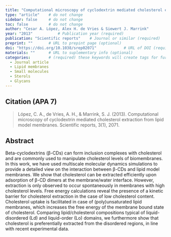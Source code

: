 ```yaml
---
title: "Computational microscopy of cyclodextrin mediated cholesterol extraction from lipid model membranes"          # Paper title (required)
type: "article"    # do not change
sidebar: false     # do not change
toc: false         # do not change
author: "Cesar A. López, Alex H. de Vries & Siewert J. Marrink"         # Paper authors (required)
year: "2013"           # Publication year (required)
publication: "Scientific reports"    # Journal or similar (required)
preprint: ""       # URL to prepint page (optional)  
doi: "https://doi.org/10.1038/srep02071"            # URL of DOI (required)  
materials: ""      # URL to suplementary info (optional)
categories:        # (required) these keywords will create tags for further filtering. 
  - Journal article
  - Lipid membranes
  - Small molecules
  - Sterols
  - Glycans
---
```


<!-- 
The info below is just an example. 

Both fields are required and they have to be replaced with the respective info for each paper. 

Please notice the `> ` symbol before the citation, it gives it additional styling.  
-->

## Citation (APA 7)      

> López, C. A., de Vries, A. H., & Marrink, S. J. (2013). Computational microscopy of cyclodextrin mediated cholesterol extraction from lipid model membranes. Scientific reports, 3(1), 2071.

## Abstract

Beta-cyclodextrins (β-CDs) can form inclusion complexes with cholesterol and are commonly used to manipulate cholesterol levels of biomembranes. In this work, we have used multiscale molecular dynamics simulations to provide a detailed view on the interaction between β-CDs and lipid model membranes. We show that cholesterol can be extracted efficiently upon adsorption of β-CD dimers at the membrane/water interface. However, extraction is only observed to occur spontaneously in membranes with high cholesterol levels. Free energy calculations reveal the presence of a kinetic barrier for cholesterol extraction in the case of low cholesterol content. Cholesterol uptake is facilitated in case of (poly)unsaturated lipid membranes, which increases the free energy of the membrane bound state of cholesterol. Comparing lipid/cholesterol compositions typical of liquid-disordered (Ld) and liquid-order (Lo) domains, we furthermore show that cholesterol is preferentially extracted from the disordered regions, in line with recent experimental data.